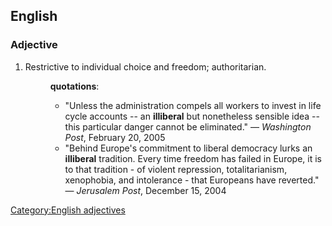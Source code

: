 ==English==
===Adjective===
[[Category:English adjectives]]
# Restrictive to individual choice and freedom; authoritarian.
#:'''quotations''':
#:*"Unless the administration compels all workers to invest in life cycle accounts -- an '''illiberal''' but nonetheless sensible idea -- this particular danger cannot be eliminated." &mdash; ''Washington Post'', February 20, 2005
#:*"Behind Europe's commitment to liberal democracy lurks an '''illiberal''' tradition. Every time freedom has failed in Europe, it is to that tradition - of violent repression, totalitarianism, xenophobia, and intolerance - that Europeans have reverted." &mdash; ''Jerusalem Post'', December 15, 2004